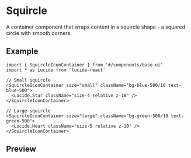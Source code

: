 
<Meta of={Stories} />

# Squircle

A container component that wraps content in a squircle shape - a squared circle with smooth corners.

## Example

```tsx
import { SquircleIconContainer } from '#/components/base-ui'
import * as Lucide from 'lucide-react'

// Small squircle
<SquircleIconContainer size="small" className="bg-blue-500/10 text-blue-500">
  <Lucide.Star className="size-4 relative z-10" />
</SquircleIconContainer>

// Large squircle
<SquircleIconContainer size="large" className="bg-green-500/10 text-green-500">
  <Lucide.Heart className="size-5 relative z-10" />
</SquircleIconContainer>
```

## Preview

<Primary />
